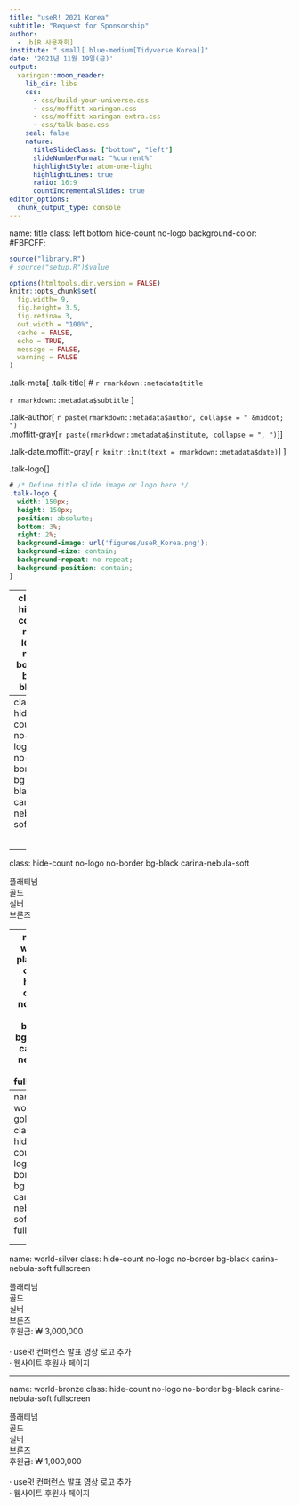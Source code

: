 ```yaml
---
title: "useR! 2021 Korea"
subtitle: "Request for Sponsorship"
author: 
  - .b[R 사용자회] 
institute: ".small[.blue-medium[Tidyverse Korea]]"
date: '2021년 11월 19일(금)'
output:
  xaringan::moon_reader:
    lib_dir: libs
    css: 
      - css/build-your-universe.css
      - css/moffitt-xaringan.css    
      - css/moffitt-xaringan-extra.css
      - css/talk-base.css
    seal: false
    nature:
      titleSlideClass: ["bottom", "left"]
      slideNumberFormat: "%current%"
      highlightStyle: atom-one-light
      highlightLines: true
      ratio: 16:9
      countIncrementalSlides: true
editor_options: 
  chunk_output_type: console
---
```


name: title
class: left bottom hide-count no-logo
background-color: #FBFCFF;


```r
source("library.R")
# source("setup.R")$value

options(htmltools.dir.version = FALSE)
knitr::opts_chunk$set(
  fig.width= 9, 
  fig.height= 3.5, 
  fig.retina= 3,
  out.width = "100%",
  cache = FALSE,
  echo = TRUE,
  message = FALSE, 
  warning = FALSE
)


```



<!-- Title Slide -->

<div class="city-360-rotate city-360-top"></div>
<div class="city-360-rotate city-360-bottom"></div>

.talk-meta[
.talk-title[
# `r rmarkdown::metadata$title`

`r rmarkdown::metadata$subtitle`
]

.talk-author[
`r paste(rmarkdown::metadata$author, collapse = " &middot; ")`<br>
.moffitt-gray[`r paste(rmarkdown::metadata$institute, collapse = ", ")`]
]

.talk-date.moffitt-gray[
`r knitr::knit(text = rmarkdown::metadata$date)`
]
]

.talk-logo[] 

```css
# /* Define title slide image or logo here */
.talk-logo {
  width: 150px;
  height: 150px;
  position: absolute;
  bottom: 3%;
  right: 2%;
  background-image: url('figures/useR_Korea.png');
  background-size: contain;
  background-repeat: no-repeat;
  background-position: contain;
}
```


---
class: hide-count no-logo no-border bg-black

<div class="carina-nebula fullscreen-blur-fade-in"></div>

---
class: hide-count no-logo no-border bg-black carina-nebula-soft

<div class="moons moons-1"><span class="moon-circle" style="background-color: #B1B1B1;">
</span><span class="moons-text">플래티넘</span></div>

<div class="moons moons-2"><span class="moon-circle" style="background-color: #C9B23E;">
</span><span class="moons-text">골드</span></div>

<div class="moons moons-3"><span class="moon-circle" style="background-color: #A6ADB3;">
</span><span class="moons-text">실버</span></div>
 
<div class="moons moons-4"><span class="moon-circle" style="background-color: #C77B30;">
</span><span class="moons-text">브론즈</span></div>

<div class="world world-it world-it1"></div>


---
class: hide-count no-logo no-border bg-black carina-nebula-soft

<div class="moons moons-1-static moons-text-reveal"><span class="moon-circle" style="background-color: #B1B1B1;"></span><span class="moons-text">플래티넘</span></div>
<div class="moons moons-2-static moons-text-reveal"><span class="moon-circle" style="background-color: #C9B23E;"></span><span class="moons-text">골드</span></div>
<div class="moons moons-3-static moons-text-reveal"><span class="moon-circle" style="background-color: #A6ADB3;"></span><span class="moons-text">실버</span></div>
<div class="moons moons-4-static moons-text-reveal"><span class="moon-circle" style="background-color: #C77B30;"></span><span class="moons-text"> 브론즈 </span></div>
<div class="world world-it world-it1"></div>

<!---------------------------- 플래티넘, 골드, 실버, 브론즈 ---------------------------------->

---
name: world-platinum
class: hide-count no-logo no-border bg-black carina-nebula-soft fullscreen

<div class="moons moons-1-static moons-text-reveal"><span class="moon-circle" style="background-color: #B1B1B1;"></span><span class="moons-text">플래티넘</span></div>
<div class="moons moons-2-static moons-text-reveal"><span class="moon-circle" style="background-color: #C9B23E;"></span><span class="moons-text">골드</span></div>
<div class="moons moons-3-static moons-text-reveal"><span class="moon-circle" style="background-color: #A6ADB3;"></span><span class="moons-text">실버</span></div>
<div class="moons moons-4-static moons-text-reveal"><span class="moon-circle" style="background-color: #C77B30;"></span><span class="moons-text"> 브론즈 </span></div>
<div class="world world-it world-it1"></div>

<div class="world world-platinum world-platinum-entrance" style="width: 160px; height: 160px; top: 10%; left: 60%;"></div>
<div class="world-label world-label-platinum white">
후원금: &#8361; 10,000,000  <br> 
<br> 
&middot; useR! 컨퍼런스 발표 영상 로고 추가 <br> 
&middot; 웹사이트 후원사 페이지 <br>
&middot; 발표 전 30초 이내의 소개 영상 5회 노출 <br>
&middot; 채용 관심있는 분 컨택 제공 <br> </div>

---
name: world-gold
class: hide-count no-logo no-border bg-black carina-nebula-soft fullscreen

<div class="moons moons-1-static moons-text-reveal"><span class="moon-circle" style="background-color: #B1B1B1;"></span><span class="moons-text">플래티넘</span></div>
<div class="moons moons-2-static moons-text-reveal"><span class="moon-circle" style="background-color: #C9B23E;"></span><span class="moons-text">골드</span></div>
<div class="moons moons-3-static moons-text-reveal"><span class="moon-circle" style="background-color: #A6ADB3;"></span><span class="moons-text">실버</span></div>
<div class="moons moons-4-static moons-text-reveal"><span class="moon-circle" style="background-color: #C77B30;"></span><span class="moons-text"> 브론즈 </span></div>
<div class="world world-it world-it1"></div>

<div class="world world-gold"></div>
<div class="world-label world-label-gold white">
후원금: &#8361; 5,000,000  <br> 
<br> 
&middot; useR! 컨퍼런스 발표 영상 로고 추가 <br> 
&middot; 웹사이트 후원사 페이지 <br>
&middot; 발표 전 30초 이내의 소개 영상 3회 노출 <br>
&middot; 채용 관심있는 분 컨택 제공 <br> </div>

---
name: world-silver
class: hide-count no-logo no-border bg-black carina-nebula-soft fullscreen

<div class="moons moons-1-static moons-text-reveal"><span class="moon-circle" style="background-color: #B1B1B1;"></span><span class="moons-text">플래티넘</span></div>
<div class="moons moons-2-static moons-text-reveal"><span class="moon-circle" style="background-color: #C9B23E;"></span><span class="moons-text">골드</span></div>
<div class="moons moons-3-static moons-text-reveal"><span class="moon-circle" style="background-color: #A6ADB3;"></span><span class="moons-text">실버</span></div>
<div class="moons moons-4-static moons-text-reveal"><span class="moon-circle" style="background-color: #C77B30;"></span><span class="moons-text"> 브론즈 </span></div>
<div class="world world-it world-it1"></div>


<div class="world world-silver"></div>
<div class="world-label world-label-silver white">
후원금: &#8361; 3,000,000  <br> 
<br> 
&middot; useR! 컨퍼런스 발표 영상 로고 추가 <br> 
&middot; 웹사이트 후원사 페이지 </div>


---
name: world-bronze
class: hide-count no-logo no-border bg-black carina-nebula-soft fullscreen

<div class="moons moons-1-static moons-text-reveal"><span class="moon-circle" style="background-color: #B1B1B1;"></span><span class="moons-text">플래티넘</span></div>
<div class="moons moons-2-static moons-text-reveal"><span class="moon-circle" style="background-color: #C9B23E;"></span><span class="moons-text">골드</span></div>
<div class="moons moons-3-static moons-text-reveal"><span class="moon-circle" style="background-color: #A6ADB3;"></span><span class="moons-text">실버</span></div>
<div class="moons moons-4-static moons-text-reveal"><span class="moon-circle" style="background-color: #C77B30;"></span><span class="moons-text"> 브론즈 </span></div>
<div class="world world-it world-it1"></div>


<div class="world world-bronze"></div>
<div class="world-label world-label-bronze white">
후원금: &#8361; 1,000,000  <br> 
<br> 
&middot; useR! 컨퍼런스 발표 영상 로고 추가 <br> 
&middot; 웹사이트 후원사 페이지 </div>
